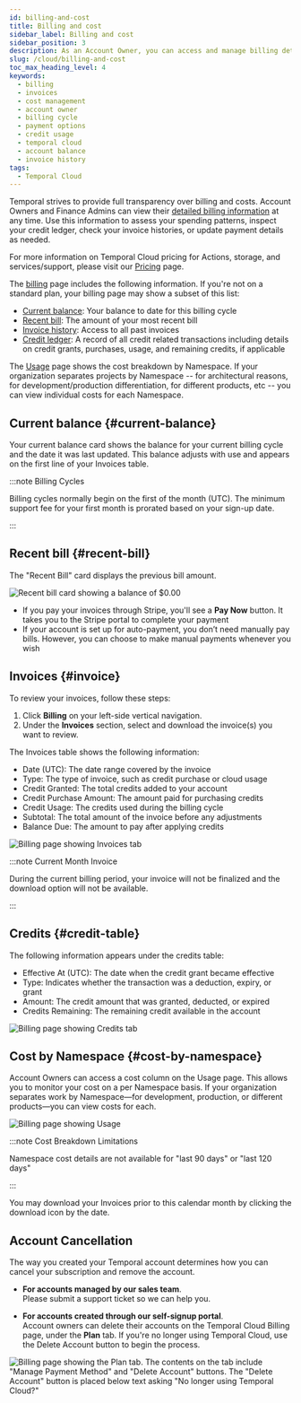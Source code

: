 ```yaml
---
id: billing-and-cost
title: Billing and cost
sidebar_label: Billing and cost
sidebar_position: 3
description: As an Account Owner, you can access and manage billing details anytime, with invoices available for download on the Billing page. Typical billing cycles begin on the first of the month (UTC).
slug: /cloud/billing-and-cost
toc_max_heading_level: 4
keywords:
  - billing
  - invoices
  - cost management
  - account owner
  - billing cycle
  - payment options
  - credit usage
  - temporal cloud
  - account balance
  - invoice history
tags:
  - Temporal Cloud
---
```



Temporal strives to provide full transparency over billing and costs.
Account Owners and Finance Admins can view their [detailed billing information](https://cloud.temporal.io/billing) at any time.
Use this information to assess your spending patterns, inspect your credit ledger, check your invoice histories, or update payment details as needed.

For more information on Temporal Cloud pricing for Actions, storage, and services/support, please visit our [Pricing](/cloud/pricing) page.

The [billing](https://cloud.temporal.io/billing) page includes the following information.
If you're not on a standard plan, your billing page may show a subset of this list:

- [Current balance](#current-balance): Your balance to date for this billing cycle
- [Recent bill](#recent-bill): The amount of your most recent bill
- [Invoice history](#invoice): Access to all past invoices
- [Credit ledger](#credit-table): A record of all credit related transactions including details on credit grants, purchases, usage, and remaining credits, if applicable

The [Usage](https://cloud.temporal.io/usage) page shows the cost breakdown by Namespace.
If your organization separates projects by Namespace -- for architectural reasons, for development/production differentiation, for different products, etc -- you can view individual costs for each Namespace.

## Current balance {#current-balance}

Your current balance card shows the balance for your current billing cycle and the date it was last updated.
This balance adjusts with use and appears on the first line of your Invoices table.

:::note Billing Cycles

Billing cycles normally begin on the first of the month (UTC).
The minimum support fee for your first month is prorated based on your sign-up date.

:::

## Recent bill {#recent-bill}

The "Recent Bill" card displays the previous bill amount.

![Recent bill card showing a balance of $0.00](/img/cloud/billing/billing-card.png)

- If you pay your invoices through Stripe, you'll see a **Pay Now** button.
  It takes you to the Stripe portal to complete your payment
- If your account is set up for auto-payment, you don’t need manually pay bills.
  However, you can choose to make manual payments whenever you wish

## Invoices {#invoice}

To review your invoices, follow these steps:

1. Click **Billing** on your left-side vertical navigation.
2. Under the **Invoices** section, select and download the invoice(s) you want to review.

The Invoices table shows the following information:

- Date (UTC): The date range covered by the invoice
- Type: The type of invoice, such as credit purchase or cloud usage
- Credit Granted: The total credits added to your account
- Credit Purchase Amount: The amount paid for purchasing credits
- Credit Usage: The credits used during the billing cycle
- Subtotal: The total amount of the invoice before any adjustments
- Balance Due: The amount to pay after applying credits

![Billing page showing Invoices tab](/img/cloud/billing/billing-invoices.png)

:::note Current Month Invoice

During the current billing period, your invoice will not be finalized and the download option will not be available.

:::

## Credits {#credit-table}

The following information appears under the credits table:

- Effective At (UTC): The date when the credit grant became effective
- Type: Indicates whether the transaction was a deduction, expiry, or grant
- Amount: The credit amount that was granted, deducted, or expired
- Credits Remaining: The remaining credit available in the account

![Billing page showing Credits tab](/img/cloud/billing/billing-credits.png)

## Cost by Namespace {#cost-by-namespace}

Account Owners can access a cost column on the Usage page.
This allows you to monitor your cost on a per Namespace basis.
If your organization separates work by Namespace—for development, production, or different products—you can view costs for each.

![Billing page showing Usage](/img/cloud/billing/billing-usage.png)

:::note Cost Breakdown Limitations

Namespace cost details are not available for "last 90 days" or "last 120 days"

:::

You may download your Invoices prior to this calendar month by clicking the download icon by the date.

## Account Cancellation

The way you created your Temporal account determines how you can cancel your subscription and remove the account.

- **For accounts managed by our sales team**. <br />
  Please submit a support ticket so we can help you.

- **For accounts created through our self-signup portal**. <br />
  Account owners can delete their accounts on the Temporal Cloud Billing page, under the **Plan** tab.
  If you're no longer using Temporal Cloud, use the Delete Account button to begin the process.

![Billing page showing the Plan tab. The contents on the tab include "Manage Payment Method" and "Delete Account" buttons. The "Delete Account" button is placed below text asking "No longer using Temporal Cloud?"](/img/cloud/billing/billing-cancel.png)
